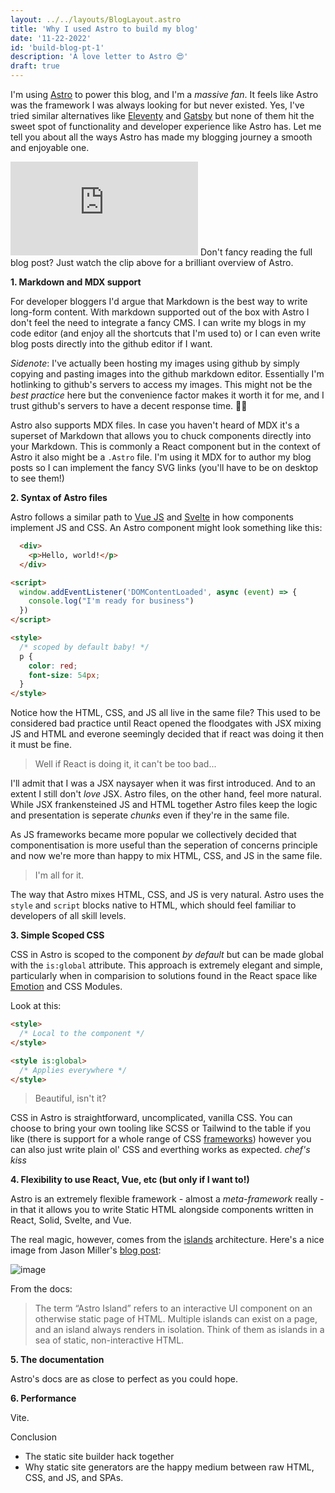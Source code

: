 ```yaml
---
layout: ../../layouts/BlogLayout.astro
title: 'Why I used Astro to build my blog'
date: '11-22-2022'
id: 'build-blog-pt-1'
description: 'A love letter to Astro 😍'
draft: true
---
```



I'm using [Astro](https://astro.build/) to power this blog, and I'm a _massive fan_. It feels like Astro was the framework I was always looking for but never existed. Yes, I've tried similar alternatives like [Eleventy](https://www.11ty.dev/) and [Gatsby](https://www.gatsbyjs.com/) but none of them hit the sweet spot of functionality and developer experience like Astro has. Let me tell you about all the ways Astro has made my blogging journey a smooth and enjoyable one.

<iframe class="video" src="https://www.youtube.com/embed/dsTXcSeAZq8" title="YouTube video player" frameborder="0" allow="accelerometer; autoplay; clipboard-write; encrypted-media; gyroscope; picture-in-picture; web-share" allowfullscreen></iframe>
Don't fancy reading the full blog post? Just watch the clip above for a brilliant overview of Astro.

**1. Markdown and MDX support**

For developer bloggers I'd argue that Markdown is the best way to write long-form content. With markdown supported out of the box with Astro I don't feel the need to integrate a fancy CMS. I can write my blogs in my code editor (and enjoy all the shortcuts that I'm used to) or I can even write blog posts directly into the github editor if I want.

_Sidenote_: I've actually been hosting my images using github by simply copying and pasting images into the github markdown editor. Essentially I'm hotlinking to github's servers to access my images. This might not be the _best practice_ here but the convenience factor makes it worth it for me, and I trust github's servers to have a decent response time. 🤷‍♂️

Astro also supports MDX files. In case you haven't heard of MDX it's a superset of Markdown that allows you to chuck components directly into your Markdown. This is commonly a React component but in the context of Astro it also might be a `.Astro` file. I'm using it MDX for to author my blog posts so I can implement the fancy SVG links (you'll have to be on desktop to see them!)


**2. Syntax of Astro files**

Astro follows a similar path to [Vue JS](https://vuejs.org/) and [Svelte](https://svelte.dev/) in how components implement JS and CSS. An Astro component might look something like this:

```html
  <div>
    <p>Hello, world!</p>
  </div>

<script>
  window.addEventListener('DOMContentLoaded', async (event) => {
    console.log("I'm ready for business")
  })
</script>

<style>
  /* scoped by default baby! */
  p {
    color: red;
    font-size: 54px;
  }
</style>
```

Notice how the HTML, CSS, and JS all live in the same file? This used to be considered bad practice until React opened the floodgates with JSX mixing JS and HTML and everone seemingly decided that if react was doing it then it must be fine.

> Well if React is doing it, it can't be too bad...

I'll admit that I was a JSX naysayer when it was first introduced. And to an extent I still don't _love_ JSX. Astro files, on the other hand, feel more natural. While JSX frankensteined JS and HTML together Astro files keep the logic and presentation is seperate _chunks_ even if they're in the same file.

As JS frameworks became more popular we collectively decided that componentisation is more useful than the seperation of concerns principle and now we're more than happy to mix HTML, CSS, and JS in the same file.

> I'm all for it.

The way that Astro mixes HTML, CSS, and JS is very natural. Astro uses the `style` and `script` blocks native to HTML, which should feel familiar to developers of all skill levels.


**3. Simple Scoped CSS**

CSS in Astro is scoped to the component _by default_ but can be made global with the `is:global` attribute. This approach is extremely elegant and simple, particularly when in comparision to solutions found in the React space like [Emotion](https://emotion.sh/docs/introduction) and CSS Modules.

Look at this:

```html
<style>
  /* Local to the component */
</style>

<style is:global>
  /* Applies everywhere */
</style>
```

> Beautiful, isn't it?

CSS in Astro is straightforward, uncomplicated, vanilla CSS. You can choose to bring your own tooling like SCSS or Tailwind to the table if you like (there is support for a whole range of CSS [frameworks](https://docs.astro.build/en/guides/styling/#css-integrations)) however you can also just write plain ol' CSS and everthing works as expected. *chef's kiss*

**4. Flexibility to use React, Vue, etc (but only if I want to!)**

Astro is an extremely flexible framework - almost a _meta-framework_ really - in that it allows you to write Static HTML alongside components written in React, Solid, Svelte, and Vue.

The real magic, however, comes from the [islands](https://docs.astro.build/en/concepts/islands/) architecture. Here's a nice image from Jason Miller's [blog post](https://jasonformat.com/islands-architecture/):

![image](https://user-images.githubusercontent.com/20733264/210506987-a12df9ad-2b7b-45c7-89d4-e1425732c2ff.png)

From the docs:

> The term “Astro Island” refers to an interactive UI component on an otherwise static page of HTML. Multiple islands can exist on a page, and an island always renders in isolation. Think of them as islands in a sea of static, non-interactive HTML.

**5. The documentation**

Astro's docs are as close to perfect as you could hope.

**6. Performance**

Vite.

Conclusion

- The static site builder hack together
- Why static site generators are the happy medium between raw HTML, CSS, and JS, and SPAs.
